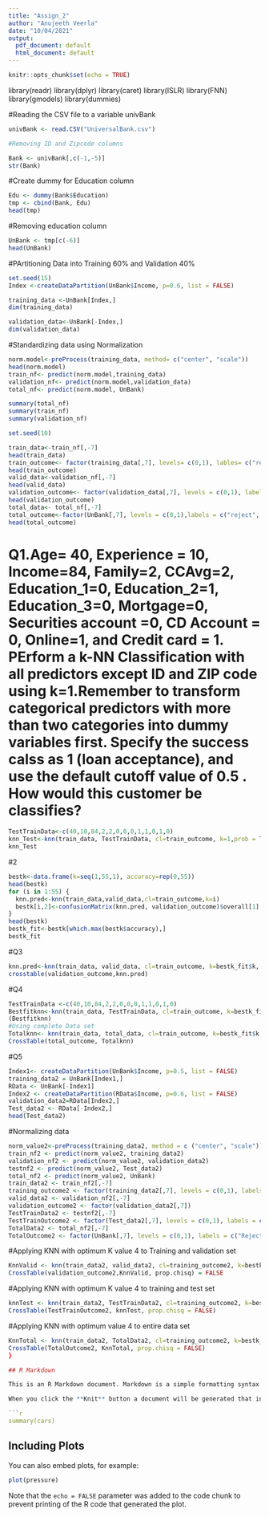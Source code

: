 ```yaml
---
title: "Assign_2"
author: "Anujeeth Veerla"
date: "10/04/2021"
output:
  pdf_document: default
  html_document: default
---
```


```r
knitr::opts_chunk$set(echo = TRUE)
```
library(readr)
library(dplyr)
library(caret)
library(ISLR)
library(FNN)
library(gmodels)
library(dummies)


#Reading the CSV file to a variable univBank
```r
univBank <- read.CSV("UniversalBank.csv")

#Removing ID and Zipcode columns

Bank <- univBank[,c(-1,-5)]
str(Bank)
```

#Create dummy for Education column
```r
Edu <- dummy(Bank$Education)
tmp <- cbind(Bank, Edu)
head(tmp)
```
#Removing education column
```r
UnBank <- tmp[c(-6)]
head(UnBank)
```

#PArtitioning Data into Training 60% and Validation 40%
```r
set.seed(15)
Index <-createDataPartition(UnBank$Income, p=0.6, list = FALSE)

training_data <-UnBank[Index,]
dim(training_data)

validation_data<-UnBank[-Index,]
dim(validation_data)
```
#Standardizing data using Normalization
```r
norm.model<-preProcess(training_data, method= c("center", "scale"))
head(norm.model)
train_nf<- predict(norm.model,training_data)
validation_nf<- predict(norm.model,validation_data)
total_nf<- predict(norm.model, UnBank)

summary(total_nf)
summary(train_nf)
summary(validation_nf)

set.seed(10)

train_data<-train_nf[,-7]
head(train_data)
train_outcome<- factor(training_data[,7], levels= c(0,1), lables= c("reject", "accept"))
head(train_outcome)
valid_data<-validation_nf[,-7]
head(valid_data)
validation_outcome<- factor(validation_data[,7], levels = c(0,1), labels = c("reject", "accept"))
head(validation_outcome)
total_data<- total_nf[,-7]
total_outcome<-factor(UnBank[,7], levels = c(0,1),labels = c("reject", "accept") )
head(total_outcome)
```
# Q1.Age= 40, Experience = 10, Income=84, Family=2, CCAvg=2, Education_1=0, Education_2=1, Education_3=0, Mortgage=0, Securities account =0, CD Account = 0, Online=1, and Credit card = 1. PErform a k-NN Classification with all predictors except ID and ZIP code using k=1.Remember to transform categorical predictors with more than two categories into dummy variables first. Specify the success calss as 1 (loan acceptance), and use the default cutoff value of 0.5 . How would this customer be classifies?

```r
TestTrainData<-c(40,10,84,2,2,0,0,0,1,1,0,1,0)
knn_Test<-knn(train_data, TestTrainData, cl=train_outcome, k=1,prob = TRUE)
knn_Test
```

#2
```r
bestk<-data.frame(k=seq(1,55,1), accuracy=rep(0,55))
head(bestk)
for (i in 1:55) {
  knn.pred<-knn(train_data,valid_data,cl=train_outcome,k=i)
  bestk[i,2]<-confusionMatrix(knn.pred, validation_outcome)$overall[1]
}
head(bestk)
bestk_fit<-bestk[which.max(bestk$accuracy),]
bestk_fit
```

#Q3 
```r
knn.pred<-knn(train_data, valid_data, cl=train_outcome, k=bestk_fit$k, prob = TRUE)
crosstable(validation_outcome,knn.pred)
```
#Q4
```r
TestTrainData <-c(40,10,84,2,2,0,0,0,1,1,0,1,0)
Bestfitknn<-knn(train_data, TestTrainData, cl=train_outcome, k=bestk_fit$k, prob = TRUE)
(Bestfitknn)
#Using complete Data set
Totalknn<- knn(train_data, total_data, cl=train_outcome, k=bestk_fit$k, prob = TRUE)
CrossTable(total_outcome, Totalknn)
```
#Q5
```r
Index1<- createDataPartition(UnBank$Income, p=0.5, list = FALSE)
training_data2 = UnBank[Index1,]
RData <- UnBank[-Index1]
Index2 <- createDataPartition(RData$Income, p=0.6, list = FALSE)
validation_data2=RData[Index2,]
Test_data2 <- RData[-Index2,]
head(Test_data2)
```
#Normalizing data
```r
norm_value2<-preProcess(training_data2, method = c ("center", "scale"))
train_nf2 <- predict(norm_value2, training_data2)
validation_nf2 <- predict(norm_value2, validation_data2)
testnf2 <- predict(norm_value2, Test_data2)
total_nf2 <- predict(norm_value2, UnBank)
train_data2 <- train_nf2[,-7]
training_outcome2 <- factor(training_data2[,7], levels = c(0,1), labels = c("reject", "accept") )
valid_data2 <- validation_nf2[,-7]
validation_outcome2 <- factor(validation_data2[,7])
TestTrainData2 <- testnf2[,-7]
TestTrainOutcome2 <- factor(Test_data2[,7], levels = c(0,1), labels = c("reject", "accept"))
TotalData2 <- total_nf2[,-7]
TotalOutcome2 <- factor(UnBank[,7], levels = c(0,1), labels = c("Reject", "accept"))
```
#Applying KNN with optimum K value 4 to Training and validation set 
```r
KnnValid <- knn(train_data2, valid_data2, cl=training_outcome2, k=bestk_fit$k, prob = TRUE)
CrossTable(validation_outcome2,KnnValid, prop.chisq) = FALSE
```

#Applying KNN with optimum K value 4 to training and test set
```r
knnTest <- knn(train_data2, TestTrainData2, cl=training_outcome2, k=bestk_fit$k, prob = TRUE)
CrossTable(TestTrainOutcome2, knnTest, prop.chisq = FALSE)
```

#Applying KNN with optimum value 4 to entire data set
```r
KnnTotal <- knn(train_data2, TotalData2, cl=training_outcome2, k=bestk_fit$k, prob = TRUE)
CrossTable(TotalOutcome2, KnnTotal, prop.chisq = FALSE)
}

## R Markdown

This is an R Markdown document. Markdown is a simple formatting syntax for authoring HTML, PDF, and MS Word documents. For more details on using R Markdown see <http://rmarkdown.rstudio.com>.

When you click the **Knit** button a document will be generated that includes both content as well as the output of any embedded R code chunks within the document. You can embed an R code chunk like this:

```r
summary(cars)
```

## Including Plots

You can also embed plots, for example:

```r
plot(pressure)
```

Note that the `echo = FALSE` parameter was added to the code chunk to prevent printing of the R code that generated the plot.

